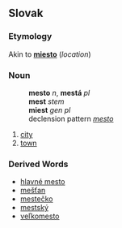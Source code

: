 == Slovak ==
=== Etymology ===
Akin to '''[[miesto#Slovak|miesto]]''' (''location'')
=== Noun ===
:'''mesto''' ''n'', '''mestá''' ''pl''
:'''mest''' ''stem''
:'''miest''' ''gen pl''
:declension pattern ''[[Slovak declension pattern mesto|mesto]]''
# [[city]]
# [[town]]
=== Derived Words ===
* [[hlavné mesto]]
* [[mešťan]]
* [[mestečko]]
* [[mestský]]
* [[veľkomesto]]